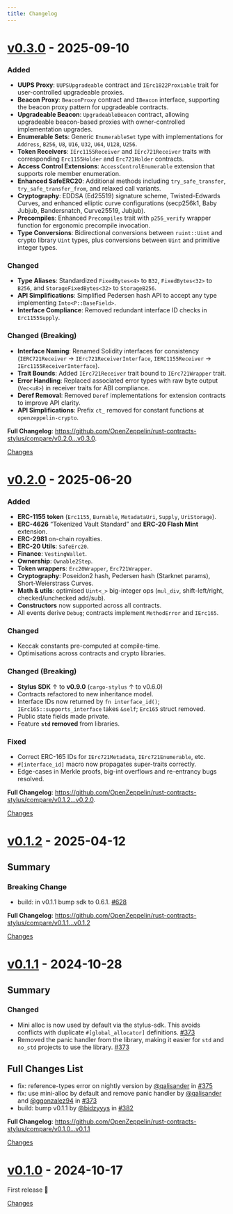 ```yaml
---
title: Changelog
---
```


<a id="v0.3.0"></a>
# [v0.3.0](https://github.com/OpenZeppelin/rust-contracts-stylus/releases/tag/v0.3.0) - 2025-09-10

### Added

- **UUPS Proxy**: `UUPSUpgradeable` contract and `IErc1822Proxiable` trait for user-controlled upgradeable proxies.
- **Beacon Proxy**: `BeaconProxy` contract and `IBeacon` interface, supporting the beacon proxy pattern for upgradeable contracts.
- **Upgradeable Beacon**: `UpgradeableBeacon` contract, allowing upgradeable beacon-based proxies with owner-controlled implementation upgrades.
- **Enumerable Sets**: Generic `EnumerableSet` type with implementations for `Address`, `B256`, `U8`, `U16`, `U32`, `U64`, `U128`, `U256`.
- **Token Receivers**: `IErc1155Receiver` and `IErc721Receiver` traits with corresponding `Erc1155Holder` and `Erc721Holder` contracts.
- **Access Control Extensions**: `AccessControlEnumerable` extension that supports role member enumeration.
- **Enhanced SafeERC20**: Additional methods including `try_safe_transfer`, `try_safe_transfer_from`, and relaxed call variants.
- **Cryptography**: EDDSA (Ed25519) signature scheme, Twisted-Edwards Curves, and enhanced elliptic curve configurations (secp256k1, Baby Jubjub, Bandersnatch, Curve25519, Jubjub).
- **Precompiles**: Enhanced `Precompiles` trait with `p256_verify` wrapper function for ergonomic precompile invocation.
- **Type Conversions**: Bidirectional conversions between `ruint::Uint` and crypto library `Uint` types, plus conversions between `Uint` and primitive integer types.

### Changed

- **Type Aliases**: Standardized `FixedBytes<4>` to `B32`, `FixedBytes<32>` to `B256`, and `StorageFixedBytes<32>` to `StorageB256`.
- **API Simplifications**: Simplified Pedersen hash API to accept any type implementing `Into<P::BaseField>`.
- **Interface Compliance**: Removed redundant interface ID checks in `Erc1155Supply`.

### Changed (Breaking)

- **Interface Naming**: Renamed Solidity interfaces for consistency (`IERC721Receiver` → `IErc721ReceiverInterface`, `IERC1155Receiver` → `IErc1155ReceiverInterface`).
- **Trait Bounds**: Added `IErc721Receiver` trait bound to `IErc721Wrapper` trait.
- **Error Handling**: Replaced associated error types with raw byte output (`Vec<u8>`) in receiver traits for ABI compliance.
- **Deref Removal**: Removed `Deref` implementations for extension contracts to improve API clarity.
- **API Simplifications**: Prefix `ct_` removed for constant functions at  `openzeppelin-crypto`.

**Full Changelog**: https://github.com/OpenZeppelin/rust-contracts-stylus/compare/v0.2.0...v0.3.0.

[Changes][v0.3.0]


<a id="v0.2.0"></a>
# [v0.2.0](https://github.com/OpenZeppelin/rust-contracts-stylus/releases/tag/v0.2.0) - 2025-06-20

### Added

- **ERC-1155 token** (`Erc1155`, `Burnable`, `MetadataUri`, `Supply`, `UriStorage`).
- **ERC-4626** “Tokenized Vault Standard” and **ERC-20 Flash Mint** extension.
- **ERC-2981** on-chain royalties.
- **ERC-20 Utils**: `SafeErc20`.
- **Finance**: `VestingWallet`.
- **Ownership**: `Ownable2Step`.
- **Token wrappers**: `Erc20Wrapper`, `Erc721Wrapper`.
- **Cryptography**: Poseidon2 hash, Pedersen hash (Starknet params), Short-Weierstrass Curves.
- **Math & utils**: optimised `Uint<_>` big-integer ops (`mul_div`, shift-left/right, checked/unchecked add/sub).
- **Constructors** now supported across all contracts.
- All events derive `Debug`; contracts implement `MethodError` and `IErc165`.

### Changed

- Keccak constants pre-computed at compile-time.
- Optimisations across contracts and crypto libraries.

### Changed (Breaking)

- **Stylus SDK** ↑ to **v0.9.0** (`cargo-stylus` ↑ to v0.6.0)
- Contracts refactored to new inheritance model.
- Interface IDs now returned by `fn interface_id()`; `IErc165::supports_interface` takes `&self`; `Erc165` struct removed.
- Public state fields made private.
- Feature **`std` removed** from libraries.

### Fixed

- Correct ERC-165 IDs for `IErc721Metadata`, `IErc721Enumerable`, etc.
- `#[interface_id]` macro now propagates super-traits correctly.
- Edge-cases in Merkle proofs, big-int overflows and re-entrancy bugs resolved.

**Full Changelog**: https://github.com/OpenZeppelin/rust-contracts-stylus/compare/v0.1.2...v0.2.0.

[Changes][v0.2.0]


<a id="v0.1.2"></a>
# [v0.1.2](https://github.com/OpenZeppelin/rust-contracts-stylus/releases/tag/v0.1.2) - 2025-04-12

## Summary

### Breaking Change
- build: in v0.1.1 bump sdk to 0.6.1. [#628](https://github.com/OpenZeppelin/rust-contracts-stylus/issues/628)

**Full Changelog**: https://github.com/OpenZeppelin/rust-contracts-stylus/compare/v0.1.1...v0.1.2

[Changes][v0.1.2]


<a id="v0.1.1"></a>
# [v0.1.1](https://github.com/OpenZeppelin/rust-contracts-stylus/releases/tag/v0.1.1) - 2024-10-28

## Summary

### Changed 
- Mini alloc is now used by default via the stylus-sdk. This avoids conflicts with duplicate `#[global_allocator]` definitions. [#373](https://github.com/OpenZeppelin/rust-contracts-stylus/issues/373)
- Removed the panic handler from the library, making it easier for `std` and `no_std` projects to use the library. [#373](https://github.com/OpenZeppelin/rust-contracts-stylus/issues/373)

## Full Changes List
* fix: reference-types error on nightly version by [@qalisander](https://github.com/qalisander) in [#375](https://github.com/OpenZeppelin/rust-contracts-stylus/pull/375)
* fix: use mini-alloc by default and remove panic handler by [@qalisander](https://github.com/qalisander) and [@ggonzalez94](https://github.com/ggonzalez94) in [#373](https://github.com/OpenZeppelin/rust-contracts-stylus/pull/373)
* build: bump v0.1.1 by [@bidzyyys](https://github.com/bidzyyys) in [#382](https://github.com/OpenZeppelin/rust-contracts-stylus/pull/382)


**Full Changelog**: https://github.com/OpenZeppelin/rust-contracts-stylus/compare/v0.1.0...v0.1.1

[Changes][v0.1.1]


<a id="v0.1.0"></a>
# [v0.1.0](https://github.com/OpenZeppelin/rust-contracts-stylus/releases/tag/v0.1.0) - 2024-10-17

First release 🎉

[Changes][v0.1.0]


[v0.3.0]: https://github.com/OpenZeppelin/rust-contracts-stylus/compare/v0.2.0...v0.3.0
[v0.2.0]: https://github.com/OpenZeppelin/rust-contracts-stylus/compare/v0.1.2...v0.2.0
[v0.1.2]: https://github.com/OpenZeppelin/rust-contracts-stylus/compare/v0.1.1...v0.1.2
[v0.1.1]: https://github.com/OpenZeppelin/rust-contracts-stylus/compare/v0.1.0...v0.1.1
[v0.1.0]: https://github.com/OpenZeppelin/rust-contracts-stylus/tree/v0.1.0
